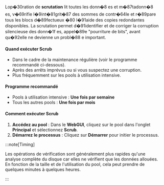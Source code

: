 Lop�30ration de **scrutation** lit toutes les donn�8
es et m�87tadonn�8
es, v�69rifie l�9int�81grit�87 des sommes de contr�64le et r�89pare tous les blocs d�89fectueux �80 l�91aide des copies redondantes disponibles. La scrutation permet d�91identifier et de corriger la corruption silencieuse des donn�1f
es, appel�89e "pourriture de bits", avant qu�92elle ne devienne un probl�88
e important.

<h4>Quand exécuter Scrub</h4>

- Dans le cadre de la maintenance régulière (voir le programme recommandé ci-dessous).
- Après des arrêts imprévus ou si vous suspectez une corruption.
- Plus fréquemment sur les pools à utilisation intensive.

<h4>Programme recommandé</h4>

- Pools à utilisation intensive : **Une fois par semaine**
- Tous les autres pools : **Une fois par mois**

<h4>Comment exécuter Scrub</h4>

1. **Accédez au pool** : Dans le **WebGUI**, cliquez sur le pool dans l'onglet **Principal** et sélectionnez **Scrub**.
2. **Démarrez le processus** : Cliquez sur **Démarrer** pour initier le processus.

:::note\[Timing]

Les opérations de vérification sont généralement plus rapides qu'une analyse complète du disque car elles ne vérifient que les données allouées. En fonction de la taille et de l'utilisation du pool, cela peut prendre de quelques minutes à quelques heures.

:::
